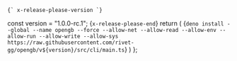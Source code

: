 	{` x-release-please-version `}
  const version = "1.0.0-rc.1";
	{` x-release-please-end `}
  return (
    <CodeBlock>{`deno install --global --name opengb --force --allow-net --allow-read --allow-env --allow-run --allow-write --allow-sys https://raw.githubusercontent.com/rivet-gg/opengb/v${version}/src/cli/main.ts`}</CodeBlock>
  )
};
